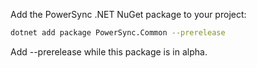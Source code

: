 Add the PowerSync .NET NuGet package to your project:

```bash
dotnet add package PowerSync.Common --prerelease
```

<Note>
  Add --prerelease while this package is in alpha.
</Note>